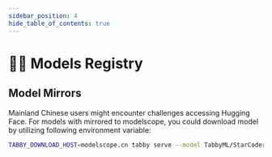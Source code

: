 ```yaml
---
sidebar_position: 4
hide_table_of_contents: true
---
```



# 🧑‍🔬 Models Registry

<GitHubReadme src="https://raw.githubusercontent.com/TabbyML/registry-tabby/main/README.md" />

## Model Mirrors

Mainland Chinese users might encounter challenges accessing Hugging Face. For models with mirrored to modelscope, you could download model by utilizing following environment variable:

```bash
TABBY_DOWNLOAD_HOST=modelscope.cn tabby serve --model TabbyML/StarCoder-1B
```
